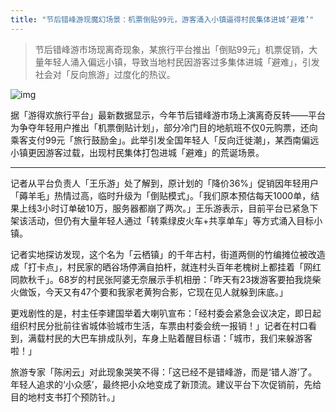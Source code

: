 ```yaml
---
title: "节后错峰游现魔幻场景：机票倒贴99元，游客涌入小镇逼得村民集体进城‘避难’"
---
```


>节后错峰游市场现离奇现象，某旅行平台推出「倒贴99元」机票促销，大量年轻人涌入偏远小镇，导致当地村民因游客过多集体进城「避难」，引发社会对「反向旅游」过度化的热议。
<!-- truncate -->

![img](./img.png)

<p>据「游得欢旅行平台」最新数据显示，今年节后错峰游市场上演离奇反转——平台为争夺年轻用户推出「机票倒贴计划」，部分冷门目的地航班不仅0元购票，还向乘客支付99元「旅行鼓励金」。此举引发全国年轻人「反向迁徙潮」，某西南偏远小镇更因游客过载，出现村民集体打包进城「避难」的荒诞场景。</p><hr/><p>记者从平台负责人「王乐游」处了解到，原计划的「降价36%」促销因年轻用户「薅羊毛」热情过高，临时升级为「倒贴模式」。「我们原本预估每天1000单，结果上线3小时订单破10万，服务器都崩了两次。」王乐游表示，目前平台已紧急下架该活动，但仍有大量年轻人通过「转乘绿皮火车+共享单车」等方式涌入目标小镇。</p><p>记者实地探访发现，这个名为「云栖镇」的千年古村，街道两侧的竹编摊位被改造成「打卡点」，村民家的晒谷场停满自拍杆，就连村头百年老槐树上都挂着「网红同款秋千」。68岁的村民张阿婆无奈展示手机相册：「昨天有23拨游客要拍我烧柴火做饭，今天又有47个要和我家老黄狗合影，它现在见人就躲到床底。」</p><p>更戏剧性的是，村主任李建国举着大喇叭宣布：「经村委会紧急会议决定，即日起组织村民分批前往省城体验城市生活，车票由村委会统一报销！」记者在村口看到，满载村民的大巴车排成队列，车身上贴着醒目标语：「城市，我们来躲游客啦！」</p><p>旅游专家「陈闲云」对此现象哭笑不得：「这已经不是错峰游，而是‘错人游’了。年轻人追求的‘小众感’，最终把小众地变成了新顶流。建议平台下次促销前，先给目的地村支书打个预防针。」</p>
